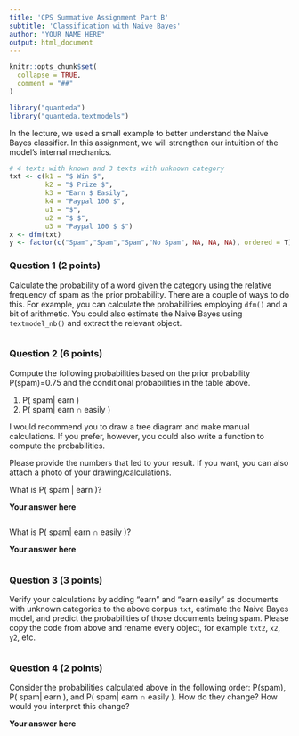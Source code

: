 ```yaml
---
title: 'CPS Summative Assignment Part B'
subtitle: 'Classification with Naive Bayes'
author: "YOUR NAME HERE"
output: html_document
---
```


```r
knitr::opts_chunk$set(
  collapse = TRUE,
  comment = "##"
)

library("quanteda")
library("quanteda.textmodels")
```




In the lecture, we used a small example to better understand the Naive Bayes classifier. In this assignment, we will strengthen our intuition of the model's internal mechanics.

```r
# 4 texts with known and 3 texts with unknown category
txt <- c(k1 = "$ Win $", 
         k2 = "$ Prize $", 
         k3 = "Earn $ Easily", 
         k4 = "Paypal 100 $",
         u1 = "$",
         u2 = "$ $",
         u3 = "Paypal 100 $ $")
x <- dfm(txt) 
y <- factor(c("Spam","Spam","Spam","No Spam", NA, NA, NA), ordered = T)
```

### Question 1 (2 points)

Calculate the probability of a word given the category using the relative frequency of spam as the prior probability. There are a couple of ways to do this. For example, you can calculate the probabilities employing `dfm()` and a bit of arithmetic. You could also estimate the Naive Bayes using `textmodel_nb()` and extract the relevant object. 

```r

```


### Question 2 (6 points)

Compute the following probabilities based on the prior probability P(spam)=0.75 and the conditional probabilities in the table above.

1. P( spam| earn )
2. P( spam| earn ∩ easily )

I would recommend you to draw a tree diagram and make manual calculations. If you prefer, however, you could also write a function to compute the probabilities.

Please provide the numbers that led to your result. If you want, you can also attach a photo of your drawing/calculations.


What is P( spam | earn )?

**Your answer here**

> 

```r

```

What is P( spam| earn ∩ easily )? 

**Your answer here**

> 

```r

```


### Question 3 (3 points)

Verify your calculations by adding "earn" and "earn easily" as documents with unknown categories to the above corpus `txt`, estimate the Naive Bayes model, and predict the probabilities of those documents being spam. Please copy the code from above and rename every object, for example `txt2`, `x2`, `y2`, etc. 

```r


```


### Question 4 (2 points)

Consider the probabilities calculated above in the following order: P(spam), P( spam| earn ), and P( spam| earn ∩ easily ). How do they change? How would you interpret this change?

**Your answer here**

> 



